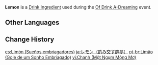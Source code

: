 {{Item Infobox
|id          = 410006
|title       = Lemon
|image       = Item Lemon (Of Drink A-Dreaming).png
|type        = Drink Ingredients
|group       = Event Items
|description = This vibrantly colored fruit has an intense sourness that can produce some unexpected results.
|quality     = 1
|event       = Of Drink A-Dreaming
}}
'''Lemon''' is a [[Drink Ingredient]] used during the [[Of Drink A-Dreaming]] event.

==Other Languages==
{{Other Languages|default_hidden = 1
|en      = Lemon
|zhs     = 柠檬
|zhs_rm  = Níngméng
|zht     = 檸檬
|zht_rm  = Níngméng
|ja      = レモン
|ja_rm   = Remon
|ko      = 레몬
|ko_rm   = Remon
|es      = Limón
|fr      = Citron
|ru      = Лимон
|th      = Lemon
|vi      = Chanh
|de      = Zitrone
|id      = Lemon
|pt      = Limão
|tr      = Limon
|it      = Limone
}}

==Change History==
{{Change History|2.5}}

[[es:Limón (Sueños embriagadores)]]
[[ja:レモン（酌み交す酔夢）]]
[[pt-br:Limão (Gole de um Sonho Embriagado)]]
[[vi:Chanh (Một Ngụm Mộng Mơ)]]